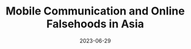 ---
date: 2023-06-29
title: "Mobile Communication and Online Falsehoods in Asia"
excerpt: "The chapter written by Denny, Tarunima and Aditya speaks about the unique technical and social affordances of Mobile Instant Messaging Services (like WhatsApp) which, if accounted for, can result in a more productive agenda for protecting Indian citizens on these platforms"
url: "https://link.springer.com/chapter/10.1007/978-94-024-2225-2_14"
tags: Release
---